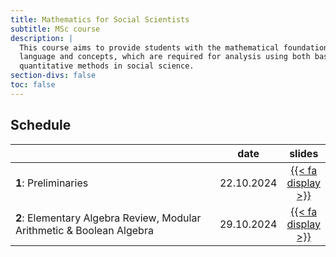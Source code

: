 ```yaml
---
title: Mathematics for Social Scientists
subtitle: MSc course 
description: |
  This course aims to provide students with the mathematical foundations, with respect to both
  language and concepts, which are required for analysis using both basic and advanced
  quantitative methods in social science.
section-divs: false
toc: false
---
```




## Schedule

|                                                    | date       |slides  | 
|----------------------------------------------------|------------|:------:|
| **1**: Preliminaries | 22.10.2024 | [{{< fa display >}}](https://termehs.github.io/tidy01-meet-the-toolkit)  |  [{{< fa file >}}](material/bechdel.qmd) | 
| **2**: Elementary Algebra Review, Modular Arithmetic & Boolean Algebra| 29.10.2024 | [{{< fa display >}}](https://termehs.github.io/tidy01-meet-the-toolkit)  |  [{{< fa file >}}](material/bechdel.qmd) | 